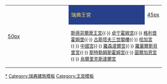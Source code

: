 {| align="center" class="toccolours" style="width:100%;text-align:center;clear:both;"
|- 
|rowspan="2" |[[文件:Great coat of arms of Sweden.svg|50px]]
! style="background:#27408b;" width=100% | [[瑞典王宮|<span style="color: #ffe440;">瑞典王宮</span>]]
| [[文件:Flag of Sweden.svg|45px]]
|-
| style="font-size: 90%;" colspan="3" | [[斯德哥爾摩王宮]]{{·}} [[卓宁霍姆宮]]{{·}} [[格利普霍姆堡]]{{·}} [[古斯塔夫三世閣樓]]{{·}} [[哈加宮]]{{·}} [[中國宮]]{{·}} [[羅森達爾宮]]{{·}} [[羅塞爾斯貝里宮]]{{·}} [[斯特勒姆斯霍姆宮]]{{·}} [[圖爾加恩宮]]{{·}} [[烏爾里克斯達爾宮]]
|}
<noinclude>
[[Category:瑞典王室宮殿|*]]
[[Category:瑞典建筑模板]]
[[Category:王宫模板]]
</noinclude>
